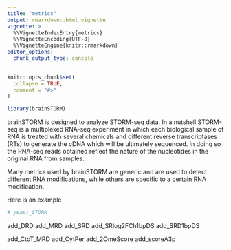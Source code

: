 ```yaml
---
title: "metrics"
output: rmarkdown::html_vignette
vignette: >
  %\VignetteIndexEntry{metrics}
  %\VignetteEncoding{UTF-8}
  %\VignetteEngine{knitr::rmarkdown}
editor_options: 
  chunk_output_type: console
---
```


```r
knitr::opts_chunk$set(
  collapse = TRUE,
  comment = "#>"
)
```

```r
library(brainSTORM)
```

brainSTORM is designed to analyze STORM-seq data. In a nutshell STORM-seq is a
multiplexed RNA-seq experiment in which each biological sample of RNA is 
treated with several chemicals and different reverse transcriptases
(RTs) to generate the cDNA which will be ultimately sequenced. In doing so
the RNA-seq reads obtained reflect the nature of the nucleotides in the original
RNA from samples.

Many metrics used by brainSTORM are generic and are used to detect different 
RNA modifications, while others are specific to a certain RNA modification.

Here is an example 

```r
# yeast_STORM
```


add_DRD
add_MRD
add_SRD
add_SRlog2FCh1bpDS
add_SRD1bpDS

add_CtoT_MRD
add_CytPer
add_2OmeScore
add_scoreA3p








